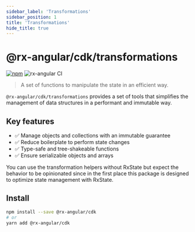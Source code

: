 ```yaml
---
sidebar_label: 'Transformations'
sidebar_position: 1
title: 'Transformations'
hide_title: true
---
```


# @rx-angular/cdk/transformations

[![npm](https://img.shields.io/npm/v/%40rx-angular%2Fcdk.svg)](https://www.npmjs.com/package/%40rx-angular%2Fcdk)
![rx-angular CI](https://github.com/rx-angular/rx-angular/workflows/rx-angular%20CI/badge.svg?branch=main)

> A set of functions to manipulate the state in an efficient way.

`@rx-angular/cdk/transformations` provides a set of tools that simplifies the management of data structures in a performant and immutable way.

## Key features

- ✅ Manage objects and collections with an immutable guarantee
- ✅ Reduce boilerplate to perform state changes
- ✅ Type-safe and tree-shakeable functions
- ✅ Ensure serializable objects and arrays

You can use the transformation helpers without RxState but expect the behavior to be opinionated since in the first place this package is designed to optimize state management with RxState.

## Install

```bash
npm install --save @rx-angular/cdk
# or
yarn add @rx-angular/cdk
```

